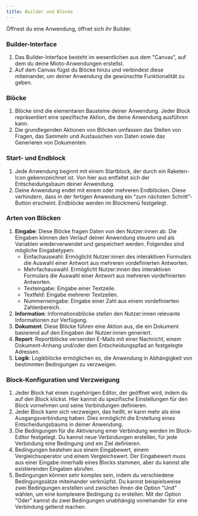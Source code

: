 ```yaml
---
title: Builder und Blöcke
---
```


Öffnest du eine Anwendung, öffnet sich ihr Builder.

### **Builder-Interface**

1. Das Builder-Interface besteht im wesentlichen aus dem "Canvas", auf dem du deine Mioto-Anwendungen erstellst.
2. Auf dem Canvas fügst du Blöcke hinzu und verbindest diese miteinander, um deiner Anwendung die gewünschte Funktionalität zu geben.

### **Blöcke**

1. Blöcke sind die elementaren Bausteine deiner Anwendung. Jeder Block repräsentiert eine spezifische Aktion, die deine Anwendung ausführen kann.
2. Die grundlegenden Aktionen von Blöcken umfassen das Stellen von Fragen, das Sammeln und Austauschen von Daten sowie das Generieren von Dokumenten.

### **Start- und Endblock**

1. Jede Anwendung beginnt mit einem Startblock, der durch ein Raketen-Icon gekennzeichnet ist. Von hier aus entfaltet sich der Entscheidungsbaum deiner Anwendung.
2. Deine Anwendung endet mit einem oder mehreren Endblöcken. Diese verhindern, dass in der fertigen Anwendung ein “zum nächsten Schritt”-Button erscheint. Endblöcke werden im Blockmenü festgelegt.

### **Arten von Blöcken**

1. **Eingabe**: Diese Blöcke fragen Daten von den Nutzer\:innen ab. Die Eingaben können den Verlauf deiner Anwendung steuern und als Variablen wiederverwendet und gespeichert werden. Folgendes sind mögliche Eingabetypen:
   * Einfachauswahl: Ermöglicht Nutzer\:innen des interaktiven Formulars die Auswahl einer Antwort aus mehreren vordefinierten Antworten.
   * Mehrfachauswahl: Ermöglicht Nutzer\:innen des interaktiven Formulars die Auswahl einer Antwort aus mehreren vordefinierten Antworten.
   * Texteingabe: Eingabe einer Textzeile.
   * Textfeld: Eingabe mehrerer Textzeilen.
   * Nummerneingabe: Eingabe einer Zahl aus einem vordefinierten Zahlenbereich.
2. **Information**: Informationsblöcke stellen den Nutzer\:innen relevante Informationen zur Verfügung.
3. **Dokument**: Diese Blöcke führen eine Aktion aus, die ein Dokument basierend auf den Eingaben der Nutzer\:innen generiert.
4. **Report**: Reportblöcke versenden E-Mails mit einer Nachricht, einem Dokument-Anhang und/oder dem Entscheidungspfad an festgelegte Adressen.
5. **Logik**: Logikblöcke ermöglichen es, die Anwendung in Abhängigkeit von bestimmten Bedingungen zu verzweigen.

### **Block-Konfiguration und Verzweigung**

1. Jeder Block hat einen zugehörigen Editor, der geöffnet wird, indem du auf den Block klickst. Hier kannst du spezifische Einstellungen für den Block vornehmen und seine Verbindungen definieren.
2. Jeder Block kann sich verzweigen, das heißt, er kann mehr als eine Ausgangsverbindung haben. Dies ermöglicht die Erstellung eines Entscheidungsbaums in deiner Anwendung.
3. Die Bedingungen für die Aktivierung einer Verbindung werden im Block-Editor festgelegt. Du kannst neue Verbindungen erstellen, für jede Verbindung eine Bedingung und ein Ziel definieren.
4. Bedingungen bestehen aus einem Eingabewert, einem Vergleichsoperator und einem Vergleichswert. Der Eingabewert muss aus einer Eingabe innerhalb eines Blocks stammen, aber du kannst alle existierenden Eingaben abrufen.
5. Bedingungen können sehr komplex sein, indem du verschiedene Bedingungssätze miteinander verknüpfst. Du kannst beispielsweise zwei Bedingungen erstellen und zwischen ihnen die Option "Und" wählen, um eine komplexere Bedingung zu erstellen. Mit der Option "Oder" kannst du zwei Bedingungen unabhängig voneinander für eine Verbindung geltend machen.

